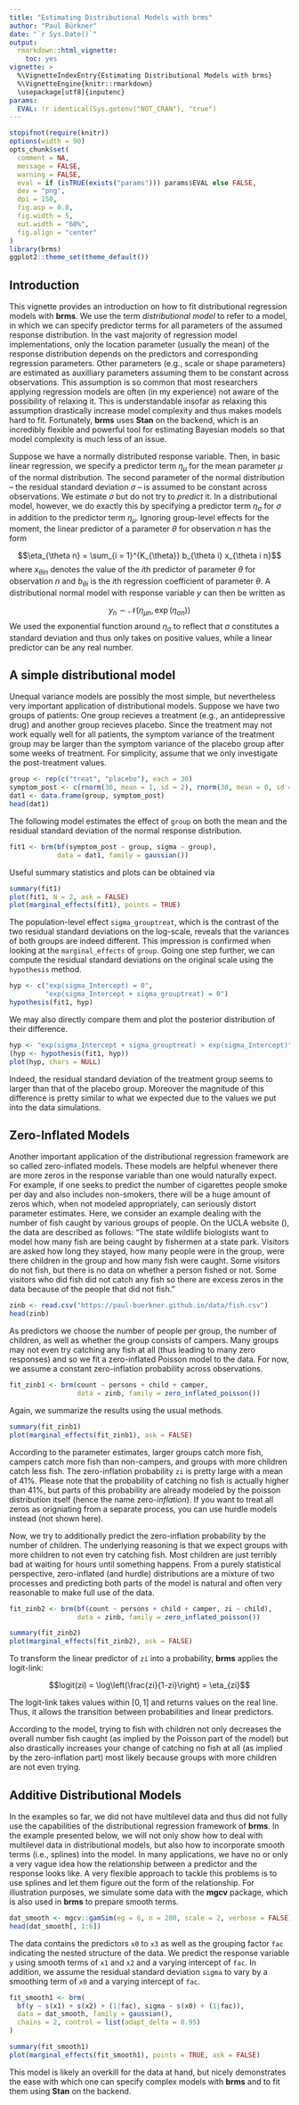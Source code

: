 ---
title: "Estimating Distributional Models with brms"
author: "Paul Bürkner"
date: "`r Sys.Date()`"
output: 
  rmarkdown::html_vignette:
    toc: yes
vignette: >
  %\VignetteIndexEntry{Estimating Distributional Models with brms}
  %\VignetteEngine{knitr::rmarkdown}
  \usepackage[utf8]{inputenc}
params:
  EVAL: !r identical(Sys.getenv("NOT_CRAN"), "true")
---

```{r, SETTINGS-knitr, include=FALSE}
stopifnot(require(knitr))
options(width = 90)
opts_chunk$set(
  comment = NA,
  message = FALSE,
  warning = FALSE,
  eval = if (isTRUE(exists("params"))) params$EVAL else FALSE,
  dev = "png",
  dpi = 150,
  fig.asp = 0.8,
  fig.width = 5,
  out.width = "60%",
  fig.align = "center"
)
library(brms)
ggplot2::theme_set(theme_default())
```

## Introduction

This vignette provides an introduction on how to fit distributional regression models with **brms**. We use the term *distributional model* to refer to a model, in which we can specify predictor terms for all parameters of the assumed response distribution. In the vast majority of regression model implementations, only the location parameter (usually the mean) of the response distribution depends on the predictors and corresponding regression parameters. Other parameters (e.g., scale or shape parameters) are estimated as auxilliary parameters assuming them to be constant across observations. This assumption is so common that most researchers applying regression models are often (in my experience) not aware of the possibility of relaxing it. This is understandable insofar as relaxing this assumption drastically increase model complexity and thus makes models hard to fit. Fortunately, **brms** uses **Stan** on the backend, which is an incredibly flexible and powerful tool for estimating Bayesian models so that model complexity is much less of an issue.

Suppose we have a normally distributed response variable. Then, in basic linear regression, we specify a predictor term $\eta_{\mu}$ for the mean parameter $\mu$ of the normal distribution. The second parameter of the normal distribution -- the residual standard deviation $\sigma$ -- is assumed to be constant across observations. We estimate $\sigma$ but do not try to *predict* it. In a distributional model, however, we do exactly this by specifying a predictor term $\eta_{\sigma}$ for $\sigma$ in addition to the predictor term $\eta_{\mu}$. Ignoring group-level effects for the moment, the linear predictor of a parameter $\theta$ for observation $n$ has the form

$$\eta_{\theta n} = \sum_{i = 1}^{K_{\theta}} b_{\theta i} x_{\theta i n}$$
where $x_{\theta i n}$ denotes the value of the $i$th predictor of parameter $\theta$ for observation $n$ and $b_{\theta i}$ is the $i$th regression coefficient of parameter $\theta$. A distributional normal model with response variable $y$ can then be written as

$$y_n \sim \mathcal{N}\left(\eta_{\mu n}, \, \exp(\eta_{\sigma n}) \right)$$
We used the exponential function around $\eta_{\sigma}$ to reflect that $\sigma$ constitutes a standard deviation and thus only takes on positive values, while a linear predictor can be any real number.

## A simple distributional model

Unequal variance models are possibly the most simple, but nevertheless very important application of distributional models. Suppose we have two groups of patients: One group recieves a treatment (e.g., an antidepressive drug) and another group recieves placebo. Since the treatment may not work equally well for all patients, the symptom variance of the treatment group may be larger than the symptom variance of the placebo group after some weeks of treatment. For simplicity, assume that we only investigate the post-treatment values.

```{r}
group <- rep(c("treat", "placebo"), each = 30)
symptom_post <- c(rnorm(30, mean = 1, sd = 2), rnorm(30, mean = 0, sd = 1))
dat1 <- data.frame(group, symptom_post)
head(dat1)
```

The following model estimates the effect of `group` on both the mean and the residual standard deviation of the normal response distribution.

```{r, results='hide'}
fit1 <- brm(bf(symptom_post ~ group, sigma ~ group), 
            data = dat1, family = gaussian())
```

Useful summary statistics and plots can be obtained via

```{r, results='hide'}
summary(fit1)
plot(fit1, N = 2, ask = FALSE)
plot(marginal_effects(fit1), points = TRUE)
```

The population-level effect `sigma_grouptreat`, which is the contrast of the two residual standard deviations on the log-scale, reveals that the variances of both groups are indeed different. This impression is confirmed when looking at the `marginal_effects` of `group`.
Going one step further, we can compute the residual standard deviations on the original scale using the `hypothesis` method.

```{r}
hyp <- c("exp(sigma_Intercept) = 0",
         "exp(sigma_Intercept + sigma_grouptreat) = 0")
hypothesis(fit1, hyp)
```

We may also directly compare them and plot the posterior distribution of their difference.

```{r}
hyp <- "exp(sigma_Intercept + sigma_grouptreat) > exp(sigma_Intercept)"
(hyp <- hypothesis(fit1, hyp))
plot(hyp, chars = NULL)
```

Indeed, the residual standard deviation of the treatment group seems to larger than that of the placebo group. Moreover the magnitude of this difference is pretty similar to what we expected due to the values we put into the data simulations.

## Zero-Inflated Models

Another important application of the distributional regression framework are so called zero-inflated models. These models are helpful whenever there are more zeros in the response variable than one would naturally expect. For example, if one seeks to predict the number of cigarettes people smoke per day and also includes non-smokers, there will be a huge amount of zeros which, when not modeled appropriately, can seriously distort parameter estimates. Here, we consider an example dealing with the number of fish caught by various groups of people. On the UCLA website (\url{https://stats.idre.ucla.edu/stata/dae/zero-inflated-poisson-regression}), the data are described as follows: "The state wildlife biologists want to model how many fish are being caught by fishermen at a state park. Visitors are asked how long they stayed, how many people were in the group, were there children in the group and how many fish were caught. Some visitors do not fish, but there is no data on whether a person fished or not. Some visitors who did fish did not catch any fish so there are excess zeros in the data because of the people that did not fish."

```{r}
zinb <- read.csv("https://paul-buerkner.github.io/data/fish.csv")
head(zinb)
```

As predictors we choose the number of people per group, the number of children, as well as whether the group consists of campers. Many groups may not even try catching any fish at all (thus leading to many zero responses) and so we fit a zero-inflated Poisson model to the data. For now, we assume a constant zero-inflation probability across observations.

```{r, results='hide'}
fit_zinb1 <- brm(count ~ persons + child + camper, 
                 data = zinb, family = zero_inflated_poisson())
```

Again, we summarize the results using the usual methods.

```{r}
summary(fit_zinb1)
plot(marginal_effects(fit_zinb1), ask = FALSE)
```

According to the parameter estimates, larger groups catch more fish, campers catch more fish than non-campers, and groups with more children catch less fish. The zero-inflation probability `zi` is pretty large with a mean of 41%. Please note that the probability of catching no fish is actually higher than 41%, but parts of this probability are already modeled by the poisson distribution itself (hence the name zero-*inflation*). If you want to treat all zeros as origniating from a separate process, you can use hurdle models instead (not shown here). 

Now, we try to additionally predict the zero-inflation probability by the number of children. The underlying reasoning is that we expect groups with more children to not even try catching fish. Most children are just terribly bad at waiting for hours until something happens. From a purely statistical perspective, zero-inflated (and hurdle) distributions are a mixture of two processes and predicting both parts of the model is natural and often very reasonable to make full use of the data.

```{r, results='hide'}
fit_zinb2 <- brm(bf(count ~ persons + child + camper, zi ~ child), 
                 data = zinb, family = zero_inflated_poisson())
```

```{r}
summary(fit_zinb2)
plot(marginal_effects(fit_zinb2), ask = FALSE)
```

To transform the linear predictor of `zi` into a probability, **brms** applies the logit-link: 

$$logit(zi) = \log\left(\frac{zi}{1-zi}\right) = \eta_{zi}$$

The logit-link takes values within $[0, 1]$ and returns values on the real line. Thus, it allows the transition between probabilities and linear predictors. 

According to the model, trying to fish with children not only decreases the overall number fish caught (as implied by the Poisson part of the model) but also drastically increases your change of catching no fish at all (as implied by the zero-inflation part) most likely because groups with more children are not even trying.

## Additive Distributional Models

In the examples so far, we did not have multilevel data and thus did not fully use the capabilities of the distributional regression framework of **brms**. In the example presented below, we will not only show how to deal with multilevel data in distributional models, but also how to incorporate smooth terms (i.e., splines) into the model. In many applications, we have no or only a very vague idea how the relationship between a predictor and the response looks like. A very flexible approach to tackle this problems is to use splines and let them figure out the form of the relationship. For illustration purposes, we simulate some data with the **mgcv** package, which is also used in **brms** to prepare smooth terms.

```{r}
dat_smooth <- mgcv::gamSim(eg = 6, n = 200, scale = 2, verbose = FALSE)
head(dat_smooth[, 1:6])
```

The data contains the predictors `x0` to `x3` as well as the grouping factor `fac` indicating the nested structure of the data. We predict the response variable `y` using smooth terms of `x1` and `x2` and a varying intercept of `fac`. In addition, we assume the residual standard deviation `sigma` to vary by a smoothing term of `x0` and a varying intercept of `fac`.

```{r, results='hide'}
fit_smooth1 <- brm(
  bf(y ~ s(x1) + s(x2) + (1|fac), sigma ~ s(x0) + (1|fac)),
  data = dat_smooth, family = gaussian(),
  chains = 2, control = list(adapt_delta = 0.95)
)
```

```{r}
summary(fit_smooth1)
plot(marginal_effects(fit_smooth1), points = TRUE, ask = FALSE)
```

This model is likely an overkill for the data at hand, but nicely demonstrates the ease with which one can specify complex models with **brms** and to fit them using **Stan** on the backend.
